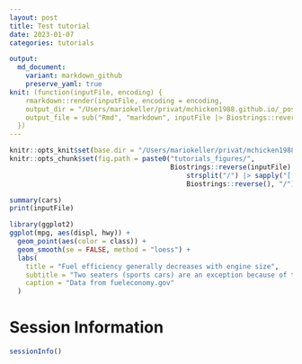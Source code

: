 ```yaml
---
layout: post
title: Test tutorial
date: 2023-01-07
categories: tutorials

output:
  md_document:
    variant: markdown_github
    preserve_yaml: true
knit: (function(inputFile, encoding) {
    rmarkdown::render(inputFile, encoding = encoding,
    output_dir = "/Users/mariokeller/privat/mchicken1988.github.io/_posts",
    output_file = sub("Rmd", "markdown", inputFile |> Biostrings::reverse() |> strsplit("/") |> sapply("[[",1) |> Biostrings::reverse()))
  })
---
```


```r
knitr::opts_knit$set(base.dir = "/Users/mariokeller/privat/mchicken1988.github.io/", base.url = "/")
knitr::opts_chunk$set(fig.path = paste0("tutorials_figures/",
                                        Biostrings::reverse(inputFile) |>
                                            strsplit("/") |> sapply("[[",1) |>
                                            Biostrings::reverse(), "/"))
```


```r
summary(cars)
print(inputFile)
```

```r
library(ggplot2)
ggplot(mpg, aes(displ, hwy)) +
  geom_point(aes(color = class)) +
  geom_smooth(se = FALSE, method = "loess") +
  labs(
    title = "Fuel efficiency generally decreases with engine size",
    subtitle = "Two seaters (sports cars) are an exception because of their light weight",
    caption = "Data from fueleconomy.gov"
  )
```


# Session Information

```r
sessionInfo()
```
